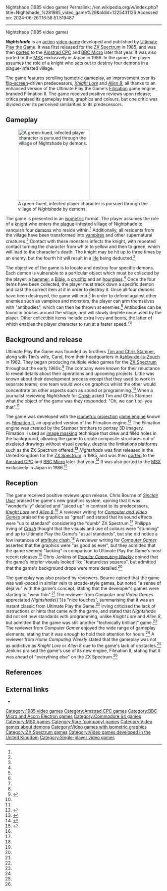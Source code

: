 Nightshade (1985 video game)
Permalink: //en.wikipedia.org/w/index.php?title=Nightshade_%281985_video_game%29&oldid=1225431126
Accessed on: 2024-06-26T16:58:51.519487



------
Nightshade (1985 video game)
{{Short description|1985 video game}}
{{Use British English|date=August 2022}}
{{Use dmy dates|date=August 2022}}
{{infobox video game
| title = Nightshade
| image = Nightshade cover.png
| caption = ZX Spectrum cover art
| developer = [[Tim and Chris Stamper]]
| publisher = [[Ultimate Play the Game]]
| designer = 
| engine = [[Filmation (game engine)|Filmation II]]
| released = ZX Spectrum{{vgrelease|UK|1985}}Amstrad CPC{{vgrelease|UK|1985}}MSX{{vgrelease|JP|1986}}BBC Micro{{vgrelease|UK|1985}}
| genre = [[Action-adventure game]]; [[Maze game]]
| modes = [[Single-player video game|Single-player]]
| platforms = [[ZX Spectrum]]<br>[[Amstrad CPC]]<br>[[BBC Micro]]<br>[[MSX]]<br>[[Commodore 64]]
}}

'''''Nightshade''''' is an [[action game|action]] [[video game]] developed and published by [[Ultimate Play the Game]]. It was first released for the [[ZX Spectrum]] in 1985, and was then [[ported]] to the [[Amstrad CPC]] and [[BBC Micro]] later that year. It was also ported to the [[MSX]] exclusively in Japan in 1986. In the game, the player assumes the role of a knight who sets out to destroy four demons in a plague-infested village.

The game features scrolling [[isometric projection|isometric]] gameplay, an improvement over its [[flip-screen]]-driven predecessors, ''[[Knight Lore]]'' and ''[[Alien 8]]'', all thanks to an enhanced version of the Ultimate Play the Game's [[Filmation (game engine)|Filmation]] game engine, branded Filmation II. The game received positive reviews upon release; critics praised its gameplay traits, graphics and colours, but one critic was divided over its perceived similarities to its predecessors.

== Gameplay ==
[[Image:Nightshade 3.gif|thumb|left|230px|A green-hued, infected player character is pursued through the village of ''Nightshade'' by demons.]]

The game is presented in an [[Isometric graphics in video games and pixel art|isometric]] format. The player assumes the role of a [[knight]] who enters the [[Bubonic plague|plague]]-infested village of Nightshade to vanquish four [[demon]]s who reside within.<ref name=SU/> Additionally, all residents from the village have been transformed into [[vampires]] and other supernatural creatures.<ref name=CVG/> Contact with these monsters infects the knight, with repeated contact turning the character from white to yellow and then to green, which will lead to the character's death. The knight may be hit up to three times by an enemy, but the fourth hit will result in a [[life (gaming)|life]] being deducted.<ref name=crash/>

The objective of the game is to locate and destroy four specific demons. Each demon is vulnerable to a particular object which must be collected by the player: a [[hammer]], a [[Bible]], a [[crucifix]] and an [[hourglass]].<ref name=crash/> Once the four items have been collected, the player must track down a specific demon and cast the correct item at it in order to destroy it. Once all four demons have been destroyed, the game will end.<ref name=crash/> In order to defend against other enemies such as vampires and monsters, the player can arm themselves with "antibodies", which can then be thrown at enemies.<ref name=crash/> Antibodies can be found in houses around the village, and will slowly deplete once used by the player. Other collectible items include extra lives and boots, the latter of which enables the player character to run at a faster speed.<ref name=SU/><ref name=crash/>

==Background and release==
Ultimate Play the Game was founded by brothers [[Tim and Chris Stamper]], along with Tim's wife, Carol, from their headquarters in [[Ashby-de-la-Zouch]] in 1982. They began producing multiple video games for the [[ZX Spectrum]] throughout the early 1980s.<ref name=best>{{cite magazine|title=The Best of British – Ultimate|url=http://www.crashonline.org.uk/51/ultimate.htm|magazine=[[Crash (magazine)|Crash]]|issue=51|date=April 1988|access-date=13 August 2015}}</ref> The company were known for their reluctance to reveal details about their operations and upcoming projects. Little was known about their development process except that they used to work in separate teams; one team would work on graphics whilst the other would concentrate on other aspects such as sound or programming.<ref name=best/> When a journalist reviewing ''Nightshade'' for ''[[Crash (magazine)|Crash]]'' asked Tim and Chris Stamper what the object of the game was they responded: "Oh, we can't tell you that".<ref name="crash"/>

The game was developed with the [[isometric projection]] [[game engine]] known as [[Filmation (game engine)|Filmation II]], an upgraded version of the Filmation engine.<ref name=scroll>{{cite magazine | url=http://www.crashonline.org.uk/51/runagain.htm | title=Looking For An Old Angle | magazine=[[Crash (magazine)|Crash]]| issue=51 | date=April 1988 | access-date=3 October 2006}}</ref> The Filmation engine was created by the Stamper brothers to portray 3D imagery. Filmation II used an [[image masking]] technique that drew and filled holes in the background, allowing the game to create composite structures out of pixelated drawings without visual overlay, despite the limitations platforms such as the ZX Spectrum offered.<ref>{{cite magazine|title=Game Design|magazine=[[Crash (magazine)|Crash]]|issue=29|date=June 1986|url=http://www.crashonline.org.uk/29/game_design.htm|access-date=9 September 2015}}</ref> ''Nightshade'' was first released in the United Kingdom for the [[ZX Spectrum]] in 1985, and was then [[ported]] to the [[Amstrad CPC]] and [[BBC Micro]] later that year.<ref>{{cite web|title=Nightshade overview|url=http://uk.ign.com/games/nightshade-879850/msx2-879845|website=IGN|publisher=Ziff Davis|access-date=18 May 2016}}</ref> It was also ported to the [[MSX]] exclusively in Japan in 1986.<ref>{{cite web|title=Nightshade overview (1985)|url=http://www.igromania.ru/gamebase/175642/|publisher=Igromania|access-date=18 May 2016|language=Russian}}</ref>

==Reception==
{{Video game reviews
| CRASH = 93%<ref name="crash">{{cite magazine|last1=Irving|first1=Philippa|title=''Nightshade'' review|url=http://www.crashonline.org.uk/21/nightshade.htm|magazine=[[Crash (magazine)|Crash]]|date=October 1985|issue=21|page=10}}</ref>
| CVG = 92%<ref name="CVG">{{cite magazine|title=Nightshade review|magazine=[[Computer and Video Games]]|date=November 1985|issue=49|page=22|url=https://archive.org/stream/Computer_Video_Games_Issue_049_1985-11_EMAP_Publishing_GB/Computer__Video_Games_Issue_049_1985-11_EMAP_Publishing_GB#page/n21/mode/2up}}</ref>
| rev1 = ''[[Sinclair User]]''
| rev1Score = 100%<ref name="SU">{{cite magazine|last1=Bourne|first1=Chris|title=Nightshade review|magazine=[[Sinclair User]]|date=October 1985|issue=43|page=22|url=https://archive.org/stream/sinclair-user-magazine-043/SinclairUser_043_Oct_1985#page/n21/mode/1up}}</ref>
| rev2 = ''[[Computer Gamer]]''
| rev2Score = 80%<ref name="CU">{{cite magazine|title=Nightshade review|magazine=[[Computer Gamer]]|date=October 1985|issue=7|page=67|url=https://archive.org/stream/Computer_Gamer_Issue_07_1985-10_Argus_Press_GB#page/n66/mode/1up}}</ref>
| rev3 = ''Home Computing Weekly''
| rev3Score = 80%<ref name="HCW">{{cite magazine|title=Nightshade software review|magazine=Home Computing Weekly|date=October 1985|issue=127|page=8|url=https://archive.org/stream/home-computing-weekly-127/Home_Computing_Weekly_127#page/n7/mode/2up}}</ref>
| rev4 = ''[[Popular Computing Weekly]]''
| rev4Score = 80%<ref name="PCW">{{cite magazine|title=Enigmatic: Nightshade|magazine=[[Popular Computing Weekly]]|date=9 December 1985|issue=13|page=14|url=https://archive.org/stream/popular-computing-weekly-1985-09-12/PopularComputing_Weekly_Issue_1985-09-12#page/n13/mode/1up}}</ref>
| award1Pub = Crash
| award1 = Smash!
}}

The game received positive reviews upon release. Chris Bourne of ''[[Sinclair User]]'' praised the game's new graphics system, opining that it was "wonderfully" detailed and "juiced up" in contrast to its predecessors, ''[[Knight Lore]]'' and ''[[Alien 8]]''.<ref name=SU/> A reviewer writing for ''[[Computer and Video Games]]'' praised the graphics as "great" and stated that its sound effects were "up to standard" considering the "dumb" ZX Spectrum.<ref name=CVG/> Philippa Irving of ''[[Crash (magazine)|Crash]]'' thought that the visuals and use of colours were "stunning" and up to Ultimate Play the Game's "usual standards", but she did notice a few instances of [[attribute clash]].<ref name=crash/> A reviewer writing for ''[[Computer Gamer]]'' asserted that the graphics were "as good as ever", but they admitted that the game seemed "lacking" in comparison to Ultimate Play the Game's most recent releases.<ref name=CU/> Chris Jenkins of ''[[Popular Computing Weekly]]'' opined that the game's interior visuals looked like "featureless squares", but admitted that the game's background drops were more detailed.<ref name="PCW"/>

The gameplay was also praised by reviewers. Bourne opined that the game was well-paced in similar vein to arcade-style games, but noted "a sense of déjà vu" with the game's concept, stating that the developer's games were starting to "wear thin".<ref name=SU/> The reviewer from ''Computer and Video Games'' appreciated ''Nightshade''{{'}}s "nice touches", summarising that it was an instant classic from Ultimate Play the Game.<ref name=CVG/> Irving criticised the lack of instructions or hints that came with the game, and stated that ''Nightshade'' did not set new standards with programming, unlike ''Knight Lore'' and ''Alien 8'', but admitted that the game was still another "technically brilliant" game.<ref name=crash/> The reviewer from ''Computer Gamer'' enjoyed the wide range of gameplay elements, stating that it was enough to hold their attention for hours.<ref name=CU/> A reviewer from ''Home Computing Weekly'' stated that the gameplay was not as addictive as ''Knight Lore'' or ''Alien 8'' due to the game's lack of obstacles.<ref name=HCW/> Jenkins praised the game's use of its new engine, Filmation II, stating that it was ahead of "everything else" on the ZX Spectrum.<ref name=PCW/>

== References ==
{{reflist|2}}

== External links ==
* {{WoS game|id=0009383|name=Nightshade}}

{{Good article}}
{{Ultimate Play the Game}}

[[Category:1985 video games]]
[[Category:Amstrad CPC games]]
[[Category:BBC Micro and Acorn Electron games]]
[[Category:Commodore 64 games]]
[[Category:MSX games]]
[[Category:Rare (company) games]]
[[Category:Video games about demons]]
[[Category:Video games with isometric graphics]]
[[Category:ZX Spectrum games]]
[[Category:Video games developed in the United Kingdom]]
[[Category:Single-player video games]]